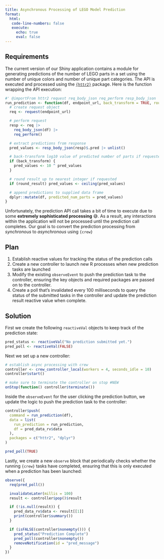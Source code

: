 ```yaml
---
title: Asynchronous Processing of LEGO Model Prediction
format:
  html:
   code-line-numbers: false
   execute:
     echo: true
     eval: false
---
```


## Requirements

The current version of our Shiny application contains a module for generating predictions of the number of LEGO parts in a set using the number of unique colors and number of unique part categories. The API is executed and processed using the [`{httr2}`](https://httr2.r-lib.org/) package. Here is the function wrapping the API execution:

```r
#' @importFrom httr2 request req_body_json req_perform resp_body_json
run_prediction <- function(df, endpoint_url, back_transform = TRUE, round_result = TRUE) {
  # create request object
  req <- request(endpoint_url)

  # perform request
  resp <- req |>
    req_body_json(df) |>
    req_perform()

  # extract predictions from response
  pred_values <- resp_body_json(resp)$.pred |> unlist()

  # back-transform log10 value of predicted number of parts if requested
  if (back_transform) {
    pred_values <- 10 ^ pred_values
  }

  # round result up to nearest integer if requested
  if (round_result) pred_values <- ceiling(pred_values)

  # append predictions to supplied data frame
  dplyr::mutate(df, predicted_num_parts = pred_values)
}
```

Unfortunately, the prediction API call takes a bit of time to execute due to some **extremely sophisticated processing** 😅. As a result, any interactions within the application will not be processed until the prediction call completes. Our goal is to convert the prediction processing from *synchronous* to *asynchronous* using `{crew}`

## Plan

1. Establish reactive values for tracking the status of the prediction calls
1. Create a new controller to launch new R processes when new prediction tasks are launched
1. Modify the existing `observeEvent` to push the prediction task to the controller, ensuring the key objects and required packages are passed on to the controller.
1. Create a poll that's invalidated every 100 milliseconds to query the status of the submitted tasks in the controller and update the prediction result reactive value when complete.

## Solution 

First we create the following `reactiveVal` objects to keep track of the prediction state:

```r
pred_status <- reactiveVal("No prediction submitted yet.")
pred_poll <- reactiveVal(FALSE)
```

Next we set up a new controller:

```r
# establish async processing with crew
controller <- crew_controller_local(workers = 4, seconds_idle = 10)
controller$start()

# make sure to terminate the controller on stop #NEW
onStop(function() controller$terminate())
```

Inside the `observeEvent` for the user clicking the prediction button, we update the logic to push the prediction task to the controller:

```r
controller$push(
  command = run_prediction(df),
  data = list(
    run_prediction = run_prediction,
    df = pred_data_rv$data
  ),
  packages = c("httr2", "dplyr")
)

pred_poll(TRUE)
```

Lastly, we create a new `observe` block that periodically checks whether the running `{crew}` tasks have completed, ensuring that this is only executed when a prediction has been launched:

```r
observe({
  req(pred_poll())

  invalidateLater(millis = 100)
  result <- controller$pop()$result

  if (!is.null(result)) {
    pred_data_rv$data <- result[[1]]
    print(controller$summary()) 
  }

  if (isFALSE(controller$nonempty())) {
    pred_status("Prediction Complete")
    pred_poll(controller$nonempty())
    removeNotification(id = "pred_message")
  }
})
```

